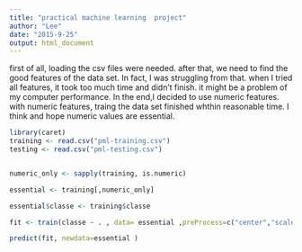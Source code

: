 ```yaml
---
title: "practical machine learning  project"
author: "Lee"
date: "2015-9-25"
output: html_document
---
```


 first of all, loading the csv files were needed.
 after that, we need to find the good features of the data set.
 In fact, I was struggling from that. when I tried all features, it took too much time and didn't finish. it might be a problem of my computer performance. 
 In the end,I decided to use numeric features. with numeric features, traing the data set finished whthin reasonable time.  I think and hope numeric values are essential.


```r
library(caret)
training <- read.csv("pml-training.csv")
testing <- read.csv("pml-testing.csv")


numeric_only <- sapply(training, is.numeric)

essential <- training[,numeric_only]

essential$classe <- training$classe

fit <- train(classe ~ . , data= essential ,preProcess=c("center","scale"),method="rf", prox=TRUE)

predict(fit, newdata=essential )

```


